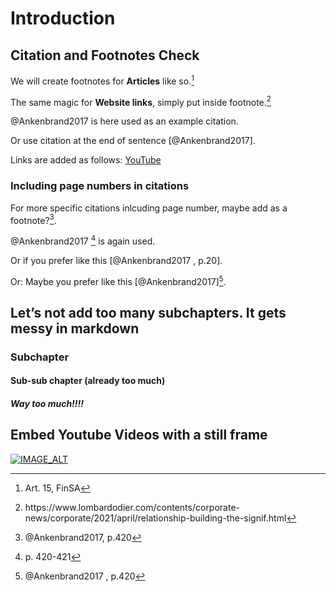 # Introduction


## Citation and Footnotes Check
We will create footnotes for **Articles** like so.^[Art. 15, FinSA]

The same magic for **Website links**, simply put inside footnote.^[https://www.lombardodier.com/contents/corporate-news/corporate/2021/april/relationship-building-the-signif.html] 

@Ankenbrand2017 is here used as an example citation.

Or use citation at the end of sentence [@Ankenbrand2017].

Links are added as follows: [YouTube](https://www.youtube.com)

### Including page numbers in citations

For more specific citations inlcuding page number, maybe add as a footnote?^[@Ankenbrand2017, p.420]. 

@Ankenbrand2017 ^[p. 420-421] is again used. 

Or if you prefer like this [@Ankenbrand2017 , p.20].

Or: Maybe you prefer like this [@Ankenbrand2017]^[@Ankenbrand2017 , p.420].


## Let's not add too many subchapters. It gets messy in markdown
### Subchapter
#### Sub-sub chapter (already too much)
##### Way too much!!!!


## Embed Youtube Videos with a still frame


[![IMAGE_ALT](https://img.youtube.com/vi/-xmRaaVkvd8/0.jpg)](https://www.youtube.com/watch?v=-xmRaaVkvd8)

